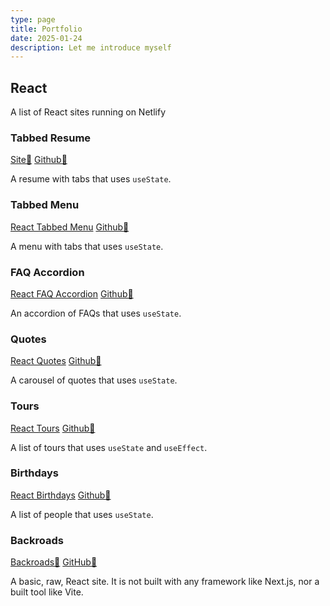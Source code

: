 ```yaml
---
type: page
title: Portfolio
date: 2025-01-24
description: Let me introduce myself
---
```


## React

A list of React sites running on Netlify

### Tabbed Resume

[Site🔗](https://react-tabbed-resume.cordaro.dev) [Github🔗](https://github.com/matthewcordaro/Portfolio-React-Tabbed-Resume)

A resume with tabs that uses `useState`.

### Tabbed Menu

[React Tabbed Menu](https://react-tabbed-menu.cordaro.dev) [Github🔗](https://github.com/matthewcordaro/Portfolio-React-Tabbed-Menu)

A menu with tabs that uses `useState`.

### FAQ Accordion

[React FAQ Accordion](https://react-faq-accordion.cordaro.dev) [Github🔗](https://github.com/matthewcordaro/Portfolio-React-FAQ-Accordion)

An accordion of FAQs that uses `useState`.

### Quotes

[React Quotes](https://react-quotes.cordaro.dev) [Github🔗](https://github.com/matthewcordaro/Portfolio-React-Quotes)

A carousel of quotes that uses `useState`.

### Tours

[React Tours](https://react-tours.cordaro.dev) [Github🔗](https://github.com/matthewcordaro/Portfolio-React-Tours)

A list of tours that uses `useState` and `useEffect`.

### Birthdays

[React Birthdays](https://react-birthdays.cordaro.dev) [Github🔗](https://github.com/matthewcordaro/Portfolio-React-Birthdays)

A list of people that uses `useState`.

### Backroads

[Backroads🔗](https://backroads.cordaro.dev)  [GitHub🔗](https://github.com/matthewcordaro/Portfolio-React-Backroads)

A basic, raw, React site. It is not built with any framework like Next.js, nor a built tool like Vite.
